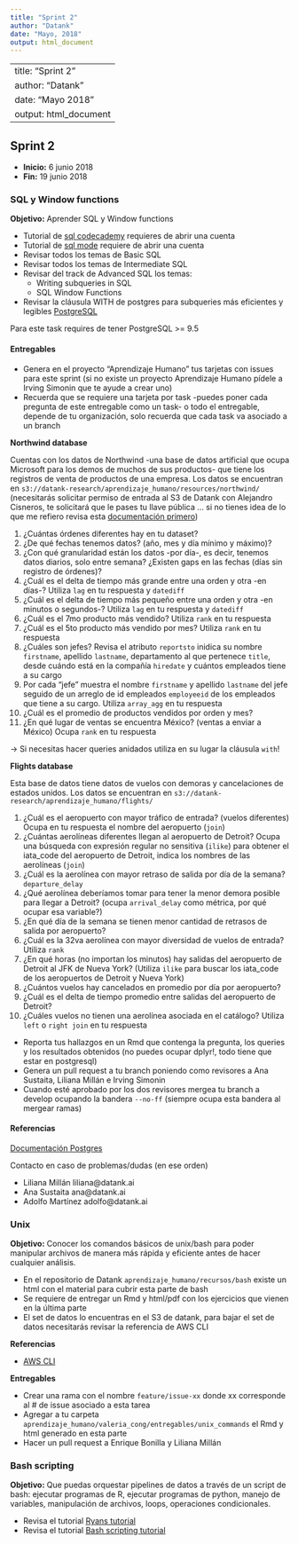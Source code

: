 ```yaml
---
title: "Sprint 2"
author: "Datank"
date: "Mayo, 2018"
output: html_document
---
```


---
title: "Sprint 2"
author: "Datank"
date: "Mayo 2018"
output: html_document
---

## Sprint 2

+ **Inicio:** 6 junio 2018
+ **Fin:** 19 junio 2018

### SQL y Window functions

**Objetivo:** Aprender SQL y Window functions

+ Tutorial de [sql codecademy](https://www.codecademy.com/learn/learn-sql) requieres de abrir una cuenta
+ Tutorial de [sql mode](https://community.modeanalytics.com/sql/tutorial/sql-in-mode/) requiere de abrir una cuenta
+ Revisar todos los temas de Basic SQL
+ Revisar todos los temas de Intermediate SQL
+ Revisar del track de Advanced SQL los temas:
    + Writing subqueries in SQL
    + SQL Window Functions
+ Revisar la cláusula WITH de postgres para subqueries más eficientes y legibles [PostgreSQL](https://www.postgresql.org/docs/9.5/static/queries-with.html)

Para este task requires de tener PostgreSQL >= 9.5

#### Entregables

+ Genera en el proyecto "Aprendizaje Humano" tus tarjetas con issues para este sprint (si no existe un proyecto Aprendizaje Humano pídele a Irving Simonin que te ayude a crear uno)
+ Recuerda que se requiere una tarjeta por task -puedes poner cada pregunta de este entregable como un task- o todo el entregable, depende de tu organización, solo recuerda que cada task va asociado a un branch

**Northwind database** 

Cuentas con los datos de Northwind -una base de datos artificial que ocupa Microsoft para los demos de muchos de sus productos- que tiene los registros de venta de productos de una empresa. Los datos se encuentran en `s3://datank-research/aprendizaje_humano/resources/northwind/` (necesitarás solicitar permiso de entrada al S3 de Datank con Alejandro Cisneros, te solicitará que le pases tu llave pública ... si no tienes idea de lo que me refiero revisa esta [documentación primero](https://www.maketecheasier.com/generate-public-private-ssh-key/))

1. ¿Cuántas órdenes diferentes hay en tu dataset?
2. ¿De qué fechas tenemos datos? (año, mes y día mínimo y máximo)?
3. ¿Con qué granularidad están los datos -por día-, es decir, tenemos datos diarios, solo entre semana? ¿Existen gaps en las fechas (días sin registro de órdenes)?
4. ¿Cuál es el delta de tiempo más grande entre una orden y otra -en días-? Utiliza `lag` en tu respuesta y `datediff` 
5. ¿Cuál es el delta de tiempo más pequeño entre una orden y otra -en minutos o segundos-? Utiliza `lag` en tu respuesta y `datediff`
6. ¿Cuál es el 7mo producto más vendido? Utiliza `rank` en tu respuesta
7. ¿Cuál es el 5to producto más vendido por mes? Utiliza `rank` en tu respuesta
8. ¿Cuáles son jefes? Revisa el atributo `reportsto` inidica su nombre `firstname`, apellido `lastname`, departamento al que pertenece `title`, desde cuándo está en la compañía `hiredate` y cuántos empleados tiene a su cargo
9. Por cada "jefe" muestra el nombre `firstname` y apellido `lastname` del jefe seguido de un arreglo de id empleados `employeeid` de los empleados que tiene a su cargo. Utiliza `array_agg` en tu respuesta
10. ¿Cuál es el promedio de productos vendidos por orden y mes? 
11. ¿En qué lugar de ventas se encuentra México? (ventas a enviar a México) Ocupa `rank` en tu respuesta

$\rightarrow$ Si necesitas hacer queries anidados utiliza en su lugar la cláusula `with`!

**Flights database**

Esta base de datos tiene datos de vuelos con demoras y cancelaciones de estados unidos. Los datos se encuentran en `s3://datank-research/aprendizaje_humano/flights/`

1. ¿Cuál es el aeropuerto con mayor tráfico de entrada? (vuelos diferentes) Ocupa en tu respuesta el nombre del aeropuerto (`join`)
2. ¿Cuántas aerolíneas diferentes llegan al aeropuerto de Detroit? Ocupa una búsqueda con expresión regular no sensitiva (`ilike`) para obtener el iata_code del aeropuerto de Detroit, indica los nombres de las aerolíneas (`join`)
3. ¿Cuál es la aerolínea con mayor retraso de salida por día de la semana? `departure_delay`
4. ¿Qué aerolínea deberíamos tomar para tener la menor demora posible para llegar a Detroit? (ocupa `arrival_delay` como métrica, por qué ocupar esa variable?)
5. ¿En qué día de la semana se tienen menor cantidad de retrasos de salida por aeropuerto? 
6. ¿Cuál es la 32va aerolínea con mayor diversidad de vuelos de entrada? Utiliza `rank`
7. ¿En qué horas (no importan los minutos) hay salidas del aeropuerto de Detroit al JFK de Nueva York? (Utiliza `ilike` para buscar los iata_code de los aeropuertos de Detroit y Nueva York)
8. ¿Cuántos vuelos hay cancelados en promedio por día por aeropuerto?
9. ¿Cuál es el delta de tiempo promedio entre salidas del aeropuerto de Detroit?
10. ¿Cuáles vuelos no tienen una aerolínea asociada en el catálogo? Utiliza `left` o `right join` en tu respuesta


+ Reporta tus hallazgos en un Rmd que contenga la pregunta, los queries y los resultados obtenidos (no puedes ocupar dplyr!, todo tiene que estar en postgresql)
+ Genera un pull request a tu branch poniendo como revisores a Ana Sustaita, Liliana Millán e Irving Simonin
+ Cuando esté aprobado por los dos revisores mergea tu branch a develop ocupando la bandera `--no-ff` (siempre ocupa esta bandera al mergear ramas)

#### Referencias

[Documentación Postgres](https://www.postgresql.org/docs/9.5/static/index.html)

Contacto en caso de problemas/dudas (en ese orden)

+ Liliana Millán liliana@datank.ai
+ Ana Sustaita ana@datank.ai
+ Adolfo Martínez adolfo@datank.ai

### Unix

**Objetivo:** Conocer los comandos básicos de unix/bash  para poder manipular archivos de manera más rápida y eficiente antes de hacer cualquier análisis.

+ En el repositorio de Datank `aprendizaje_humano/recursos/bash` existe un html con el material para cubrir esta parte de bash
+ Se requiere de entregar un Rmd y html/pdf con los ejercicios que vienen en la última parte
+ El set de datos lo encuentras en el S3 de datank, para bajar el set de datos necesitarás revisar la referencia de AWS CLI

**Referencias**

+ [AWS CLI](https://aws.amazon.com/cli/?sc_channel=PS&sc_campaign=acquisition_MX&sc_publisher=google&sc_medium=command_line_b&sc_content=aws_cli_bmm&sc_detail=%2Bcli%20%2Baws&sc_category=command_line&sc_segment=161200955421&sc_matchtype=b&sc_country=MX&s_kwcid=AL!4422!3!161200955421!b!!g!!%2Bcli%20%2Baws&ef_id=WCSt7gAABL7eDTQ@:20170324190656:s)

**Entregables**

+ Crear una rama con el nombre `feature/issue-xx` donde xx corresponde al \# de issue asociado a esta tarea
+ Agregar a tu carpeta `aprendizaje_humano/valeria_cong/entregables/unix_commands` el Rmd y html generado en esta parte
+ Hacer un pull request a Enrique Bonilla y Liliana Millán

### Bash scripting

**Objetivo:** Que puedas orquestar pipelines de datos a través de un script de bash: ejecutar programas de R, ejecutar programas de python, manejo de variables, manipulación de archivos, loops, operaciones condicionales.

+ Revisa el tutorial [Ryans tutorial](https://ryanstutorials.net/bash-scripting-tutorial/)
+ Revisa el tutorial [Bash scripting tutorial](http://tldp.org/HOWTO/Bash-Prog-Intro-HOWTO.html)


